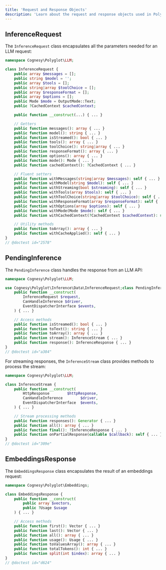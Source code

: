 ```yaml
---
title: 'Request and Response Objects'
description: 'Learn about the request and response objects used in Polyglot.'
---
```


## InferenceRequest

The `InferenceRequest` class encapsulates all the parameters needed for an LLM request:

```php
namespace Cognesy\Polyglot\LLM;

class InferenceRequest {
    public array $messages = [];
    public string $model = '';
    public array $tools = [];
    public string|array $toolChoice = [];
    public array $responseFormat = [];
    public array $options = [];
    public Mode $mode = OutputMode::Text;
    public ?CachedContext $cachedContext;

    public function __construct(...) { ... }

    // Getters
    public function messages(): array { ... }
    public function model(): string { ... }
    public function isStreamed(): bool { ... }
    public function tools(): array { ... }
    public function toolChoice(): string|array { ... }
    public function responseFormat(): array { ... }
    public function options(): array { ... }
    public function mode(): Mode { ... }
    public function cachedContext(): ?CachedContext { ... }

    // Fluent setters
    public function withMessages(string|array $messages): self { ... }
    public function withModel(string $model): self { ... }
    public function withStreaming(bool $streaming): self { ... }
    public function withTools(array $tools): self { ... }
    public function withToolChoice(string|array $toolChoice): self { ... }
    public function withResponseFormat(array $responseFormat): self { ... }
    public function withOptions(array $options): self { ... }
    public function withMode(Mode $mode): self { ... }
    public function withCachedContext(?CachedContext $cachedContext): self { ... }

    // Utility methods
    public function toArray(): array { ... }
    public function withCacheApplied(): self { ... }
}
// @doctest id="2578"
```



## PendingInference

The `PendingInference` class handles the response from an LLM API:

```php
namespace Cognesy\Polyglot\LLM;

use Cognesy\Polyglot\Inference\Data\InferenceRequest;class PendingInference {
    public function __construct(
        InferenceRequest $request,
        CanHandleInference $driver,
        EventDispatcherInterface $events,
    ) { ... }

    // Access methods
    public function isStreamed(): bool { ... }
    public function toText(): string { ... }
    public function toArray(): array { ... }
    public function stream(): InferenceStream { ... }
    public function response(): InferenceResponse { ... }
}
// @doctest id="a384"
```

For streaming responses, the `InferenceStream` class provides methods to process the stream:

```php
namespace Cognesy\Polyglot\LLM;

class InferenceStream {
    public function __construct(
        HttpResponse        $httpResponse,
        CanHandleInference        $driver,
        EventDispatcherInterface  $events,
    ) { ... }

    // Stream processing methods
    public function responses(): Generator { ... }
    public function all(): array { ... }
    public function final(): ?InferenceResponse { ... }
    public function onPartialResponse(callable $callback): self { ... }
}
// @doctest id="309e"
```



## EmbeddingsResponse

The `EmbeddingsResponse` class encapsulates the result of an embeddings request:

```php
namespace Cognesy\Polyglot\Embeddings;

class EmbeddingsResponse {
    public function __construct(
        public array $vectors,
        public ?Usage $usage
    ) { ... }

    // Access methods
    public function first(): Vector { ... }
    public function last(): Vector { ... }
    public function all(): array { ... }
    public function usage(): Usage { ... }
    public function toValuesArray(): array { ... }
    public function totalTokens(): int { ... }
    public function split(int $index): array { ... }
}
// @doctest id="d624"
```
